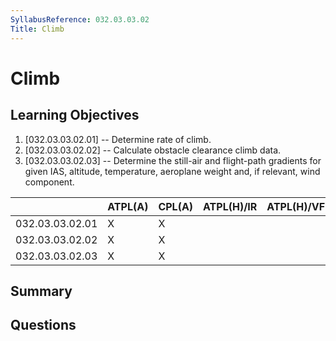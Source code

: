 ```yaml
---
SyllabusReference: 032.03.03.02
Title: Climb
---
```


# Climb

## Learning Objectives

1. [032.03.03.02.01] -- Determine rate of climb.
2. [032.03.03.02.02] -- Calculate obstacle clearance climb data.
3. [032.03.03.02.03] -- Determine the still-air and flight-path gradients for
   given IAS, altitude, temperature, aeroplane weight and, if relevant, wind
   component.

|                 | ATPL(A) | CPL(A) | ATPL(H)/IR | ATPL(H)/VFR | CPL(H) | IR  | CBIR(A) |
| --------------- | ------- | ------ | ---------- | ----------- | ------ | --- | ------- |
| 032.03.03.02.01 | X       | X      |            |             |        |     |         |
| 032.03.03.02.02 | X       | X      |            |             |        |     |         |
| 032.03.03.02.03 | X       | X      |            |             |        |     |         |

## Summary

## Questions
